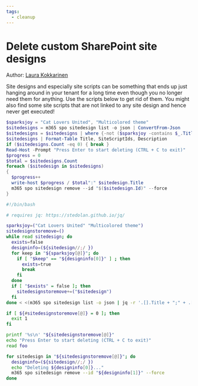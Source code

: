 ```yaml
---
tags:
  - cleanup
---
```



# Delete custom SharePoint site designs

Author: [Laura Kokkarinen](https://laurakokkarinen.com/does-it-spark-joy-powershell-scripts-for-keeping-your-development-environment-tidy-and-spotless/#delete-all-sharepoint-site-designs-and-site-scripts)

Site designs and especially site scripts can be something that ends up just hanging around in your tenant for a long time even though you no longer need them for anything. Use the scripts below to get rid of them. You might also find some site scripts that are not linked to any site design and hence never get executed!

<Tabs>
  <TabItem value="PowerShell">

  ```powershell
  $sparksjoy = "Cat Lovers United", "Multicolored theme"
  $sitedesigns = m365 spo sitedesign list -o json | ConvertFrom-Json
  $sitedesigns = $sitedesigns | where {-not ($sparksjoy -contains $_.Title)}
  $sitedesigns | Format-Table Title, SiteScriptIds, Description
  if ($sitedesigns.Count -eq 0) { break }
  Read-Host -Prompt "Press Enter to start deleting (CTRL + C to exit)"
  $progress = 0
  $total = $sitedesigns.Count
  foreach ($sitedesign in $sitedesigns)
  {
    $progress++
    write-host $progress / $total":" $sitedesign.Title
    m365 spo sitedesign remove --id "$($sitedesign.Id)" --force
  }
  ```

  </TabItem>
  <TabItem value="Bash">

  ```bash
  #!/bin/bash

  # requires jq: https://stedolan.github.io/jq/

  sparksjoy=("Cat Lovers United" "Multicolored theme")
  sitedesignstoremove=()
  while read sitedesign; do
    exists=false
    designinfo=(${sitedesign//;/ })
    for keep in "${sparksjoy[@]}"; do
      if [ "$keep" == "${designinfo[0]}" ] ; then
        exists=true
        break
      fi
    done
    if [ "$exists" = false ]; then
      sitedesignstoremove+=("$sitedesign")
    fi
  done < <(m365 spo sitedesign list -o json | jq -r '.[].Title + ";" + .[].Id')

  if [ ${#sitedesignstoremove[@]} = 0 ]; then
    exit 1
  fi

  printf '%s\n' "${sitedesignstoremove[@]}"
  echo "Press Enter to start deleting (CTRL + C to exit)"
  read foo

  for sitedesign in "${sitedesignstoremove[@]}"; do
    designinfo=(${sitedesign//;/ })
    echo "Deleting ${designinfo[0]}..."
    m365 spo sitedesign remove --id "${designinfo[1]}" --force
  done
  ```

  </TabItem>
</Tabs>

